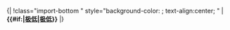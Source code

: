 <noinclude>{|
!</noinclude>class="import-bottom {{{class|}}}" style="background-color: {{importancecol|Bottom}}; text-align:center; {{{style|}}}" |'''{{#if:{{{category|}}}|[[:{{{category}}}|极低]]|[[:Category:极低重要度条目|极低]]}}'''<noinclude>
|}
{{Documentation|Template:Grading scheme/doc/importance}}
</noinclude>